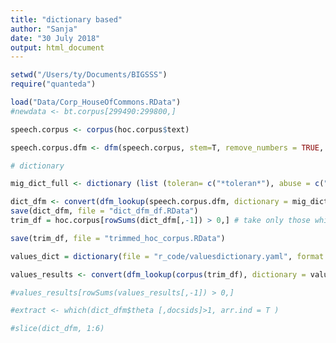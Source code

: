 ```yaml
---
title: "dictionary based"
author: "Sanja"
date: "30 July 2018"
output: html_document
---
```



```r
setwd("/Users/ty/Documents/BIGSSS")
require("quanteda")

load("Data/Corp_HouseOfCommons.RData")
#newdata <- bt.corpus[299490:299800,]

speech.corpus <- corpus(hoc.corpus$text)

speech.corpus.dfm <- dfm(speech.corpus, stem=T, remove_numbers = TRUE, remove_punct = TRUE, remove_symbols = TRUE,  remove = stopwords("en"))
```




```r
# dictionary

mig_dict_full <- dictionary (list (toleran= c("*toleran*"), abuse = c("abuse"), assimil =	c("assimil*"), asylum =	c(	"asylum*"	), avalanche =	c("avalanche"), border	=	c("border"), burqa=	c("burqa"), christian=	c("christian"), citizen=	c("citizen*"), cultur =	c("cultur*"), custom	=	c("custom*"), deport	=	c("deport*"), discriminat=	c("discriminat*"), diversity =	c("diversity"), ethnic	=	c("ethnic*"), extremis	=	c("extremis*"), flood =	c(	"flood"	), foreign=	c("foreign*"),fraud	=	c("fraud"	)	, halal	=	c("halal"	), hallal	=	c("hallal"), headscarf=	c("headscarf"), human=	c	(	"human*"), identitiy= c("identitiy"), illegal=	c("illegal*"), immigr	=	c	("immigr*"), indigenous=	c	("indigenous"),	integrat=	c("integrat*"	), invasion=		c("invasion"	),	irregular=	c(	"irregular"),	islam	=	c("islam*"),	jihad	=	c("jihad*"), migrant=	c("migrant*"),	minaret	=	c	(	"minaret"	), minorit=		c("minorit*"),	mosque	=	c ("mosque"), multicultur =	c("multicultur*"), muslim	= c("muslim"), nation		= c("nation*"),	native	= c("native"), naturalis=	c("naturalis*"), naturaliz=	c("naturaliz*"), permit	= c("permit"),	raci =	c("raci*"),	radical	=	c("radical"),	refug	=	c("refug*"),	refuge	=	c(	"refuge"),	religious =	c("religious"),	reunion	=	c	("reunion"), sharia	=	c ("sharia"	), shari	=	c("shari'a"),	shariah	=	c("shariah"), shelter	=	c("shelter"), temple	=	c(	"temple")	,	terroris =	c("terroris*"), tradition = c("tradition*"), traumatis =	c("traumatis"),	traumatiz =	c("traumatiz*"), unauthorised = c("unauthorised"), unauthorized =	c("unauthorized"), unity	= c("unity"),	veil = c("veil"), xenophob =	c("xenophob*")))

```




```r
dict_dfm <- convert(dfm_lookup(speech.corpus.dfm, dictionary = mig_dict_full), to = "data.frame")
save(dict_dfm, file = "dict_dfm_df.RData") 
trim_df = hoc.corpus[rowSums(dict_dfm[,-1]) > 0,] # take only those which sum to at least 1

save(trim_df, file = "trimmed_hoc_corpus.RData")

```


```r
values_dict = dictionary(file = "r_code/valuesdictionary.yaml", format = "YAML", sep = ",")

values_results <- convert(dfm_lookup(corpus(trim_df), dictionary = values_dict), to = "data.frame")

#values_results[rowSums(values_results[,-1]) > 0,]

```



```r
#extract <- which(dict_dfm$theta [,docsids]>1, arr.ind = T )

#slice(dict_dfm, 1:6)


```
